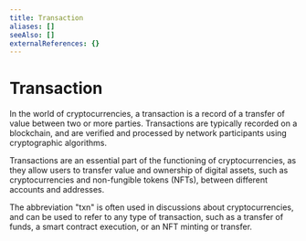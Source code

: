 ```yaml
---
title: Transaction
aliases: []
seeAlso: []
externalReferences: {}
---
```


# Transaction

In the world of cryptocurrencies, a transaction is a record of a transfer of value between two or more parties. Transactions are typically recorded on a blockchain, and are verified and processed by network participants using cryptographic algorithms.&#x20;

Transactions are an essential part of the functioning of cryptocurrencies, as they allow users to transfer value and ownership of digital assets, such as cryptocurrencies and non-fungible tokens (NFTs), between different accounts and addresses.&#x20;

The abbreviation "txn" is often used in discussions about cryptocurrencies, and can be used to refer to any type of transaction, such as a transfer of funds, a smart contract execution, or an NFT minting or transfer.

